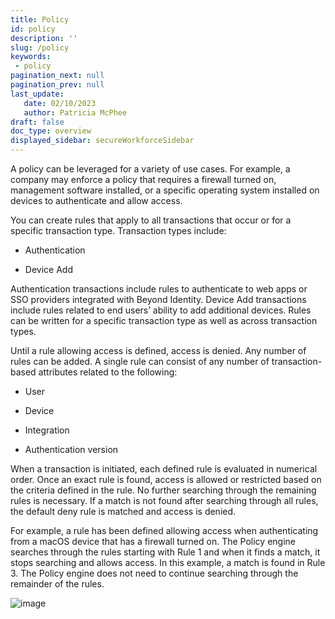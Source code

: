 ```yaml
---
title: Policy
id: policy
description: ''
slug: /policy 
keywords: 
 - policy
pagination_next: null
pagination_prev: null
last_update: 
   date: 02/10/2023
   author: Patricia McPhee
draft: false
doc_type: overview
displayed_sidebar: secureWorkforceSidebar
---
```



<PolicyShortDescription />

A policy can be leveraged for a variety of use cases. For example, a company may enforce a policy that requires a firewall turned on, management software installed, or a specific operating system installed on devices to authenticate and allow access.

You can create rules that apply to all transactions that occur or for a specific transaction type. Transaction types include:

- Authentication

- Device Add


Authentication transactions include rules to authenticate to web apps or SSO providers integrated with Beyond Identity. Device Add transactions include rules related to end users’ ability to add additional devices. Rules can be written for a specific transaction type as well as across transaction types.

Until a rule allowing access is defined, access is denied. Any number of rules can be added. A single rule can consist of any number of transaction-based attributes related to the following:

- User

- Device

- Integration

- Authentication version


When a transaction is initiated, each defined rule is evaluated in numerical order. Once an exact rule is found, access is allowed or restricted based on the criteria defined in the rule. No further searching through the remaining rules is necessary. If a match is not found after searching through all rules, the default deny rule is matched and access is denied.

For example, a rule has been defined allowing access when authenticating from a macOS device that has a firewall turned on. The Policy engine searches through the rules starting with Rule 1 and when it finds a match, it stops searching and allows access. In this example, a match is found in Rule 3. The Policy engine does not need to continue searching through the remainder of the rules.


![image](../images/policy/policy_rule_order.png)